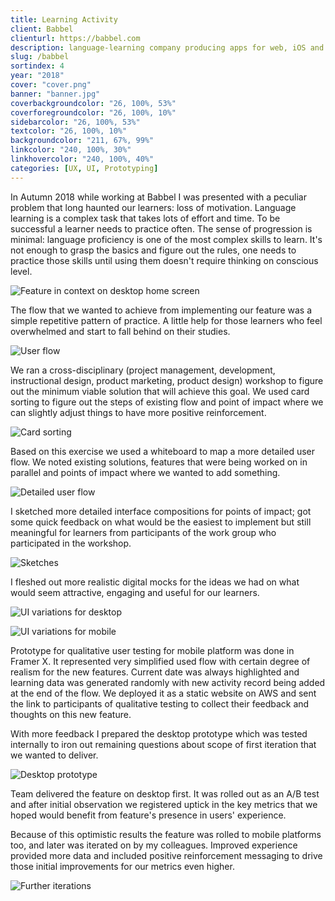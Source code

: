 ```yaml
---
title: Learning Activity
client: Babbel
clienturl: https://babbel.com
description: language-learning company producing apps for web, iOS and Android.
slug: /babbel
sortindex: 4
year: "2018"
cover: "cover.png"
banner: "banner.jpg"
coverbackgroundcolor: "26, 100%, 53%"
coverforegroundcolor: "26, 100%, 10%"
sidebarcolor: "26, 100%, 53%"
textcolor: "26, 100%, 10%"
backgroundcolor: "211, 67%, 99%"
linkcolor: "240, 100%, 30%"
linkhovercolor: "240, 100%, 40%"
categories: [UX, UI, Prototyping]
---
```



In Autumn 2018 while working at Babbel I was presented with a peculiar problem that long haunted our learners: loss of motivation. Language learning is a complex task that takes lots of effort and time. To be successful a learner needs to practice often. The sense of progression is minimal: language proficiency is one of the most complex skills to learn. It's not enough to grasp the basics and figure out the rules, one needs to practice those skills until using them doesn't require thinking on conscious level.

![Feature in context on desktop home screen](./highlighted.jpg)

The flow that we wanted to achieve from implementing our feature was a simple repetitive pattern of practice. A little help for those learners who feel overwhelmed and start to fall behind on their studies.

![User flow](./flow.jpg)

We ran a cross-disciplinary (project management, development, instructional design, product marketing, product design) workshop to figure out the minimum viable solution that will achieve this goal. We used card sorting to figure out the steps of existing flow and point of impact where we can slightly adjust things to have more positive reinforcement.

![Card sorting](./cardsorting.jpg)

Based on this exercise we used a whiteboard to map a more detailed user flow. We noted existing solutions, features that were being worked on in parallel and points of impact where we wanted to add something.

![Detailed user flow](./mapping.jpg)

I sketched more detailed interface compositions for points of impact; got some quick feedback on what would be the easiest to implement but still meaningful for learners from participants of the work group who participated in the workshop.

![Sketches](./sketches.jpg)

I fleshed out more realistic digital mocks for the ideas we had on what would seem attractive, engaging and useful for our learners.

![UI variations for desktop](./desktopvariations.png)

![UI variations for mobile](./mobilevariations.png)

Prototype for qualitative user testing for mobile platform was done in Framer X. It represented very simplified used flow with certain degree of realism for the new features. Current date was always highlighted and learning data was generated randomly with new activity record being added at the end of the flow. We deployed it as a static website on AWS and sent the link to participants of qualitative testing to collect their feedback and thoughts on this new feature.

<LAMobilePrototype />

With more feedback I prepared the desktop prototype which was tested internally to iron out remaining questions about scope of first iteration that we wanted to deliver.

![Desktop prototype](./desktopprototype.jpg)

Team delivered the feature on desktop first. It was rolled out as an A/B test and after initial observation we registered uptick in the key metrics that we hoped would benefit from feature's presence in users' experience.

Because of this optimistic results the feature was rolled to mobile platforms too, and later was iterated on by my colleagues. Improved experience provided more data and included positive reinforcement messaging to drive those initial improvements for our metrics even higher.

![Further iterations](./v2.png)
